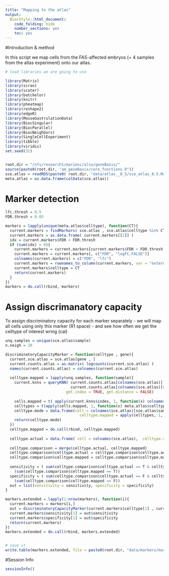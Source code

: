 ```yaml
---
title: "Mapping to the atlas"
output:
  BiocStyle::html_document:
    code_folding: hide
    number_sections: yes
    toc: yes  
---
```

#Introduction & method

In this script we map cells from the FAS-affected embryos (+ 4 samples from the atlas experiment) onto our atlas.

```r
# load libraries we are going to use

library(Matrix)
library(scran)
library(scater)
library(batchelor)
library(knitr)
library(pheatmap)
library(reshape2)
library(edgeR)
library(MouseGastrulationData)
library(BiocSingular)
library(BiocParallel)
library(BiocNeighbors)
library(SingleCellExperiment)
library(tibble)
library(viridis)
set.seed(32)


root.dir = "/nfs/research1/marioni/alsu/geneBasis/"
source(paste0(root.dir, "am_geneBasis/core_functions.R"))
sce.atlas = readRDS(paste0( root.dir, "data/atlas__8_5/sce_atlas_8.5.Rds"))
meta.atlas = as.data.frame(colData(sce.atlas))


```


# Marker detection 

```r


lfc.thresh = 0.5
FDR.thresh = 0.05

markers = lapply(unique(meta.atlas$celltype), function(CT){
  current.markers = findMarkers( sce.atlas , sce.atlas$celltype %in% CT, lfc = lfc.thresh, direction = "up", assay.type="logcounts")
  current.markers = as.data.frame( current.markers[[2]] )                
  idx = current.markers$FDR < FDR.thresh
  if (sum(idx) > 0){
    current.markers = current.markers[current.markers$FDR < FDR.thresh , ]
    current.markers = current.markers[, c("FDR", "logFC.FALSE")]
    colnames(current.markers) = c("FDR", "lfc")
    current.markers = rownames_to_column(current.markers, var = "external_gene_name")
    current.markers$celltype = CT
    return(current.markers)
  }
})
markers = do.call(rbind, markers)


```

# Assign discrimanatory capacity 

To assign discriminatory capacity for each marker separately - we will map all cells using only this marker (R1 space) - and see how often we get the celltype of interest wring (cal)

```r


unq.samples = unique(sce.atlas$sample)
n.neigh = 20

discriminatoryCapacityMarker = function(celltype , gene){
  current.sce.atlas = sce.atlas[gene , ]
  current.counts.atlas = as.matrix( logcounts(current.sce.atlas) ) 
  names(current.counts.atlas) = colnames(current.sce.atlas)
  
  celltype.mapped = lapply(unq.samples, function(sample){
    current.knns = queryKNN( current.counts.atlas[colnames(sce.atlas)[!sce.atlas$sample == sample]], 
                             current.counts.atlas[colnames(sce.atlas)[sce.atlas$sample == sample]], k = n.neigh, 
                           get.index = TRUE, get.distance = FALSE)
    
    cells.mapped = t( apply(current.knns$index, 1, function(x) colnames(current.sce.atlas)[x]) )
    celltypes = t(apply(cells.mapped, 1, function(x) meta.atlas$celltype[match(x, meta.atlas$cell)]))
    celltype.mode = data.frame(cell = colnames(sce.atlas)[sce.atlas$sample == sample], 
                                 celltype.mapped = apply(celltypes, 1, function(x) getmode(x, 1:length(x))) )
    return(celltype.mode)
  })
  celltype.mapped = do.call(rbind, celltype.mapped)
  
  celltype.actual = data.frame( cell = colnames(sce.atlas),  celltype.actual = sce.atlas$celltype )
  
  celltype.comparison = merge(celltype.actual, celltype.mapped)
  celltype.comparison$celltype.actual = celltype.comparison$celltype.actual == celltype
  celltype.comparison$celltype.mapped = celltype.comparison$celltype.mapped == celltype
  
  sensitivity = ( sum(celltype.comparison$celltype.actual == T & celltype.comparison$celltype.mapped == T ) )/
    (sum(celltype.comparison$celltype.mapped == T))
  specificity = ( sum(celltype.comparison$celltype.actual == F & celltype.comparison$celltype.mapped == F ) )/
    (sum(celltype.comparison$celltype.mapped == F))
  out = list(sensitivity = sensitivity, specificity = specificity)
}

markers.extended = lapply(1:nrow(markers), function(i){
  current.markers = markers[i,]
  out = discriminatoryCapacityMarker(current.markers$celltype[1] , current.markers$external_gene_name[1])
  current.markers$sensitivity[1] = out$sensitivity
  current.markers$specificity[1] = out$specificity
  return(current.markers)
})
markers.extended = do.call(rbind, markers.extended)


# save it
write.table(markers.extended, file = paste0(root.dir, "data/markers/markers__atlas_E8_5.tab"), row.names = F, col.names = T, quote = F, sep = "\t")


```




#Session Info

```r
sessionInfo()
```
